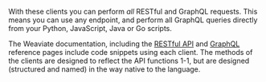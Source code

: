With these clients you can perform *all* RESTful and GraphQL requests. This means you can use any endpoint, and perform all GraphQL queries directly from your Python, JavaScript, Java or Go scripts.

The Weaviate documentation, including the [RESTful API](/developers/weaviate/api/rest/) and [GraphQL](/developers/weaviate/api/graphql/) reference pages include code snippets using each client. The methods of the clients are designed to reflect the API functions 1-1, but are designed (structured and named) in the way native to the language.
